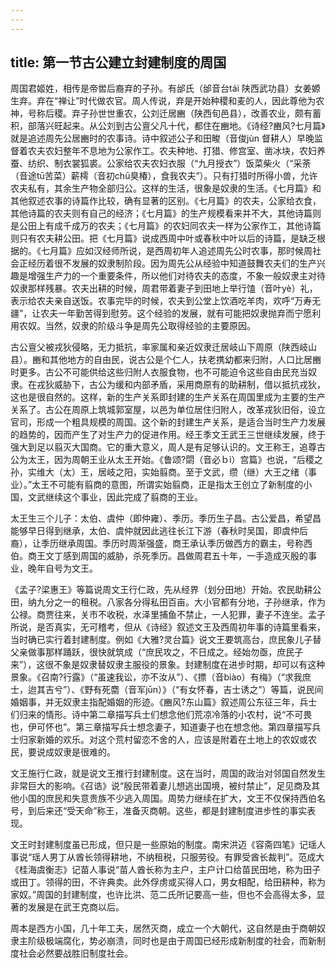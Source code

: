 ```yaml
---
---
---
```

title: 第一节古公建立封建制度的周国
---



周国君姬姓，相传是帝喾后裔弃的子孙。有邰氏（邰音台tái 陕西武功县）女姜嫄生弃。弃在“禅让”时代做农官。周人传说，弃是开始种稷和麦的人，因此尊他为农神，号称后稷。弃子孙世世重农，公刘迁居豳（陕西旬邑县），改善农业，颇有蓄积，部落兴旺起来。从公刘到古公亶父凡十代，都住在豳地。《诗经?豳风?七月篇》就是追述周先公居豳时的农事诗。诗中叙述公子和田畯（音俊jùn 督耕人）早晚监督着农夫农妇整年不息地为公家作工。农夫种地、打猎、修宫室、凿冰块，农妇养蚕、纺织、制衣裳狐裘。公家给农夫农妇衣服（“九月授衣”）饭菜柴火（“采荼（音途tū苦菜）薪樗（音初chū臭椿），食我农夫”）。只有打猎时所得小兽，允许农夫私有，其余生产物全部归公。这样的生活，很象是奴隶的生活。《七月篇》和其他叙述农事的诗篇作比较，确有显著的区别。《七月篇》的农夫，公家给衣食，其他诗篇的农夫则有自己的经济；《七月篇》的生产规模看来并不大，其他诗篇则是公田上有成千成万的农夫；《七月篇》的农妇同农夫一样为公家作工，其他诗篇则只有农夫耕公田。把《七月篇》说成西周中叶或春秋中叶以后的诗篇，是缺乏根据的。《七月篇》应如汉经师所说，是西周初年人追述周先公时农事，那时候周社会正经历着很不发展的奴隶制阶段。因为周先公从经验中知道鼓舞农夫们的生产兴趣是增强生产力的一个重要条件，所以他们对待农夫的态度，不象一般奴隶主对待奴隶那样残暴。农夫出耕的时候，周君带着妻子到田地上举行馌（音叶yè）礼，表示给农夫亲自送饭。农事完毕的时候，农夫到公堂上饮酒吃羊肉，欢呼“万寿无疆”，让农夫一年勤苦得到慰劳。这个经验的发展，就有可能把奴隶抛弃而宁愿利用农奴。当然，奴隶的阶级斗争是周先公取得经验的主要原因。

古公亶父被戎狄侵略，无力抵抗，率家属和亲近奴隶迁居岐山下周原（陕西岐山县）。豳和其他地方的自由民，说古公是个仁人，扶老携幼都来归附，人口比居豳时更多。古公不可能供给这些归附人衣服食物，也不可能迫令这些自由民充当奴隶。在戎狄威胁下，古公为缓和内部矛盾，采用商原有的助耕制，借以抵抗戎狄，这也是很自然的。这样，新的生产关系即封建的生产关系在周国里成为主要的生产关系了。古公在周原上筑城郭室屋，以邑为单位居住归附人，改革戎狄旧俗，设立官司，形成一个粗具规模的周国。这个新的封建生产关系，是适合当时生产力发展的趋势的，因而产生了对生产力的促进作用。经王季文王武王三世继续发展，终于强大到足以翦灭大国商。它的重大意义，周人是有足够认识的。文王称王，追尊古公为太王，因为周朝王业从太王开始。《鲁颂?閟（音必ｂì）宫篇》也说，“后稷之孙，实维大（太）王，居岐之阳，实始翦商。至于文武，缵（继）大王之绪（事业）。”太王不可能有翦商的意图，所谓实始翦商，正是指太王创立了新制度的小国，文武继续这个事业，因此完成了翦商的王业。

太王生三个儿子：太伯、虞仲（即仲雍）、季历。季历生子昌。古公爱昌，希望昌能够早日得到继承，太伯、虞仲就因此逃往长江下游（春秋时吴国，即虞仲后裔），让季历继承周国。季历时周渐强盛，商王承认季历做西方的霸主，号称西伯。商王文丁感到周国的威胁，杀死季历。昌做周君五十年，一手造成灭殷的事业，晚年自号为文王。

《孟子?梁惠王》等篇说周文王行仁政，先从经界（划分田地）开始。农民助耕公田，纳九分之一的租税。八家各分得私田百亩。大小官都有分地，子孙继承，作为公禄。商贾往来，关市不收税，水泽里捕鱼不禁止，一人犯罪，妻子不连坐。孟子所说，是否真实，无可稽考，但从《诗经》叙述文王及西周初年事的诗篇里看来，当时确已实行着封建制度。例如《大雅?灵台篇》说文王要筑高台，庶民象儿子替父亲做事那样踊跃，很快就筑成（“庶民攻之，不日成之。经始勿亟，庶民子来”），这很不象是奴隶替奴隶主服役的景象。封建制度在进步时期，却可以有这种景象。《召南?行露》（“虽速我讼，亦不汝从”）、《摽（音biào）有梅》（“求我庶士，迨其吉兮”）、《野有死麕（音军jūn）》（“有女怀春，吉士诱之”）等篇，说民间婚姻事，并无奴隶主指配婚姻的形迹。《豳风?东山篇》叙述周公东征三年，兵士们归来的情形。诗中第二章描写兵士们想念他们荒凉冷落的小农村，说“不可畏也，伊可怀也”。第三章描写兵士想念妻子，知道妻子也在想念他。第四章描写兵士归家新婚的欢乐。对这个荒村留恋不舍的人，应该是附着在土地上的农奴或农民，要说成奴隶是很难的。

文王施行仁政，就是说文王推行封建制度。这在当时，周国的政治对邻国自然发生非常巨大的影响。《召诰》说“殷民带着妻儿想逃出国境，被纣禁止”，足见商及其他小国的庶民和失意贵族不少逃入周国。周势力继续在扩大，文王不仅保持西伯名号，到后来还“受天命”称王，准备灭商朝。这些，都是封建制度进步性的事实表现。

文王时封建制度虽已形成，但只是一些原始的制度。南宋洪迈《容斋四笔》记瑶人事说“瑶人男丁从酋长领得耕地，不纳租税，只服劳役。有罪受酋长裁判”。范成大《桂海虞衡志》记苗人事说“苗人酋长称为主户，主户计口给苗民田地，称为田子或田丁。领得的田，不许典卖。此外俘虏或买得人口，男女相配，给田耕种，称为家奴。”周国的封建制度，也许比洪、范二氏所记要高一些，但也不会高得太多，显著的发展是在武王克商以后。

周本是西方小国，几十年工夫，居然灭商，成立一个大朝代，这自然是由于商朝奴隶主阶级极端腐化，势必崩溃，同时也是由于周国已经形成新制度的社会，而新制度社会必然要战胜旧制度社会。